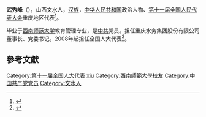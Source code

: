 '''武秀峰'''（{{bd|1949年||}}），山西文水人，[[汉族|汉族]]，[[中华人民共和国|中华人民共和国]]政治人物、[[第十一届全国人民代表大会|第十一届全国人民代表大会]]重庆地区代表<ref>{{cite web|author=新华网|title=第十一届全国人大代表|url=http://news.xinhuanet.com/ziliao/2008-03/03/content_7708230.htm?node=36628|publisher=新华网|accessdate=2014-01-07|archive-date=2014-01-10|archive-url=https://web.archive.org/web/20140110211415/http://news.xinhuanet.com/ziliao/2008-03/03/content_7708230.htm?node=36628|dead-url=no}}</ref>。

毕业于[[西南师范大学|西南师范大学]]教育管理专业，是[[中共|中共]]党员。担任重庆水务集团股份有限公司董事长、党委书记。2008年起担任全国人大代表<ref>{{cite news|title=全国人大代表信息-武秀峰|url= http://210.82.31.1:8084/delegate/viewDelegate.action?dbid=112091|accessdate=2013-04-05|newspaper=全国人大网|archive-url=https://web.archive.org/web/20120305103149/http://www.npc.gov.cn/delegate/viewDelegate.action?dbid=112091|archive-date=2012-03-05|dead-url=yes}}</ref>。

==參考文獻==
{{reflist}}
{{全国人大代表/11/渝}}

{{DEFAULTSORT:wu xiufeng}}
[[Category:第十一届全国人大代表|Category:第十一届全国人大代表]]
[[Category:武姓|xiu]]
[[Category:西南師範大學校友|Category:西南師範大學校友]]
[[Category:中国共产党党员|Category:中国共产党党员]]
[[Category:文水人|Category:文水人]]
{{china-poli-bio-stub}}